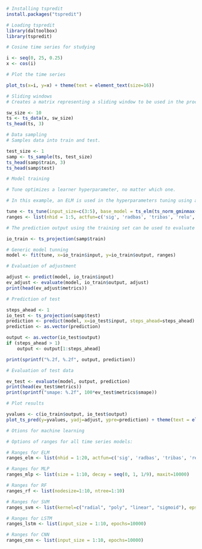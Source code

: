 ```r
# Installing tspredit
install.packages("tspredit")
```

```r
# Loading tspredit
library(daltoolbox)
library(tspredit) 
```


```r
# Cosine time series for studying

i <- seq(0, 25, 0.25)
x <- cos(i)
```

```r
# Plot the time series

plot_ts(x=i, y=x) + theme(text = element_text(size=16))
```

```r
# Sliding windows
# Creates a matrix representing a sliding window to be used in the process of training the model. Each row of the matrix represents one moment of the sliding window, with 10 (ten) elements as attributes (t9, t8, t7, ..., t0).

sw_size <- 10
ts <- ts_data(x, sw_size)
ts_head(ts, 3)
```

```r
# Data sampling
# Samples data into train and test.

test_size <- 1
samp <- ts_sample(ts, test_size)
ts_head(samp$train, 3)
ts_head(samp$test)
```

```r
# Model training

# Tune optimizes a learner hyperparameter, no matter which one. 

# In this example, an ELM is used in the hyperparameters tuning using an appropriate range. The result of tunning is an ELM model for the training set.

tune <- ts_tune(input_size=c(3:5), base_model = ts_elm(ts_norm_gminmax()))
ranges <- list(nhid = 1:5, actfun=c('sig', 'radbas', 'tribas', 'relu', 'purelin'))
```



```r
# The prediction output using the training set can be used to evaluate the model's adjustment level to the training data

io_train <- ts_projection(samp$train)

# Generic model tunning
model <- fit(tune, x=io_train$input, y=io_train$output, ranges)
```

```r
# Evaluation of adjustment

adjust <- predict(model, io_train$input)
ev_adjust <- evaluate(model, io_train$output, adjust)
print(head(ev_adjust$metrics))
```

```r
# Prediction of test

steps_ahead <- 1
io_test <- ts_projection(samp$test)
prediction <- predict(model, x=io_test$input, steps_ahead=steps_ahead)
prediction <- as.vector(prediction)

output <- as.vector(io_test$output)
if (steps_ahead > 1)
    output <- output[1:steps_ahead]

print(sprintf("%.2f, %.2f", output, prediction))
```

```r
# Evaluation of test data

ev_test <- evaluate(model, output, prediction)
print(head(ev_test$metrics))
print(sprintf("smape: %.2f", 100*ev_test$metrics$smape))
```

```r
# Plot results

yvalues <- c(io_train$output, io_test$output)
plot_ts_pred(y=yvalues, yadj=adjust, ypre=prediction) + theme(text = element_text(size=16))
```

```r
# Otions for machine learning

# Options of ranges for all time series models:

# Ranges for ELM
ranges_elm <- list(nhid = 1:20, actfun=c('sig', 'radbas', 'tribas', 'relu', 'purelin'))

# Ranges for MLP
ranges_mlp <- list(size = 1:10, decay = seq(0, 1, 1/9), maxit=10000)

# Ranges for RF
ranges_rf <- list(nodesize=1:10, ntree=1:10)

# Ranges for SVM
ranges_svm <- list(kernel=c("radial", "poly", "linear", "sigmoid"), epsilon=seq(0, 1, 0.1), cost=seq(20, 100, 20))

# Ranges for LSTM
ranges_lstm <- list(input_size = 1:10, epochs=10000)

# Ranges for CNN
ranges_cnn <- list(input_size = 1:10, epochs=10000)
```

